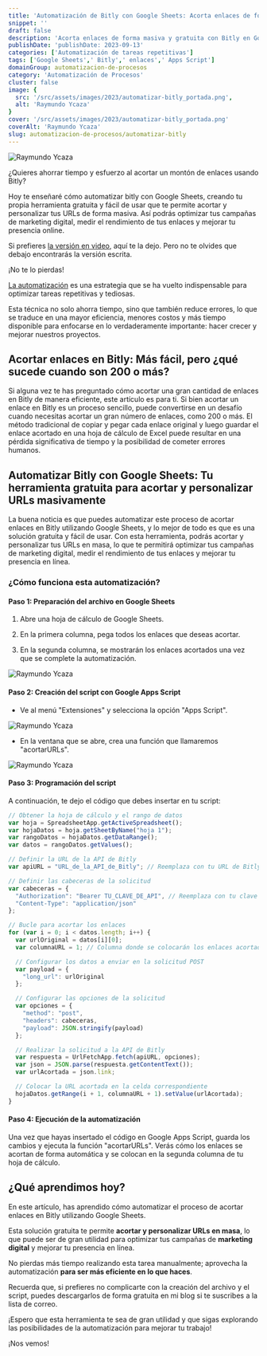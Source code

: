 ```yaml
---
title: 'Automatización de Bitly con Google Sheets: Acorta enlaces de forma masiva y gratuita'
snippet: ''
draft: false 
description: 'Acorta enlaces de forma masiva y gratuita con Bitly en Google Sheets. Aprende cómo automatizar tus enlaces y simplificar tu trabajo.'
publishDate: 'publishDate: 2023-09-13'
categories: ['Automatización de tareas repetitivas']
tags: ['Google Sheets',' Bitly',' enlaces',' Apps Script']
domainGroup: automatizacion-de-procesos
category: 'Automatización de Procesos' 
cluster: false
image: {
  src: '/src/assets/images/2023/automatizar-bitly_portada.png',
  alt: 'Raymundo Ycaza'
}
cover: '/src/assets/images/2023/automatizar-bitly_portada.png'
coverAlt: 'Raymundo Ycaza'
slug: automatizacion-de-procesos/automatizar-bitly
---
```



<Image src={Portada} alt="Raymundo Ycaza"/>

¿Quieres ahorrar tiempo y esfuerzo al acortar un montón de enlaces usando Bitly?

Hoy te enseñaré cómo automatizar bitly con Google Sheets, creando tu propia herramienta gratuita y fácil de usar que te permite acortar y personalizar tus URLs de forma masiva. Así podrás optimizar tus campañas de marketing digital, medir el rendimiento de tus enlaces y mejorar tu presencia online.

Si prefieres [la versión en video](https://www.youtube.com/watch?v=gmB1fDl8V6g), aquí te la dejo. Pero no te olvides que debajo encontrarás la versión escrita.

¡No te lo pierdas!

<YouTube
  class="rounded-2xl"
  id="techno"
  title="Raymundo Ycaza | Acortar enlaces Bitly masivamente"
  videoId="gmB1fDl8V6g"
/>

[La automatización](/automatizacion-de-procesos) es una estrategia que se ha vuelto indispensable para optimizar tareas repetitivas y tediosas.

Esta técnica no solo ahorra tiempo, sino que también reduce errores, lo que se traduce en una mayor eficiencia, menores costos y más tiempo disponible para enfocarse en lo verdaderamente importante: hacer crecer y mejorar nuestros proyectos.

## Acortar enlaces en Bitly: Más fácil, pero ¿qué sucede cuando son 200 o más?

Si alguna vez te has preguntado cómo acortar una gran cantidad de enlaces en Bitly de manera eficiente, este artículo es para ti. Si bien acortar un enlace en Bitly es un proceso sencillo, puede convertirse en un desafío cuando necesitas acortar un gran número de enlaces, como 200 o más. El método tradicional de copiar y pegar cada enlace original y luego guardar el enlace acortado en una hoja de cálculo de Excel puede resultar en una pérdida significativa de tiempo y la posibilidad de cometer errores humanos.

## Automatizar Bitly con Google Sheets: Tu herramienta gratuita para acortar y personalizar URLs masivamente

La buena noticia es que puedes automatizar este proceso de acortar enlaces en Bitly utilizando Google Sheets, y lo mejor de todo es que es una solución gratuita y fácil de usar. Con esta herramienta, podrás acortar y personalizar tus URLs en masa, lo que te permitirá optimizar tus campañas de marketing digital, medir el rendimiento de tus enlaces y mejorar tu presencia en línea.

### ¿Cómo funciona esta automatización?

#### Paso 1: Preparación del archivo en Google Sheets

1. Abre una hoja de cálculo de Google Sheets.

3. En la primera columna, pega todos los enlaces que deseas acortar.

5. En la segunda columna, se mostrarán los enlaces acortados una vez que se complete la automatización.

<Image src={Imagen1} alt="Raymundo Ycaza"/>

#### Paso 2: Creación del script con Google Apps Script

- Ve al menú "Extensiones" y selecciona la opción "Apps Script".

<Image src={Imagen2} alt="Raymundo Ycaza"/>

- En la ventana que se abre, crea una función que llamaremos "acortarURLs".

<Image src={Imagen3} alt="Raymundo Ycaza"/>

#### Paso 3: Programación del script

A continuación, te dejo el código que debes insertar en tu script:

```javascript
// Obtener la hoja de cálculo y el rango de datos
var hoja = SpreadsheetApp.getActiveSpreadsheet();
var hojaDatos = hoja.getSheetByName("hoja 1");
var rangoDatos = hojaDatos.getDataRange();
var datos = rangoDatos.getValues();

// Definir la URL de la API de Bitly
var apiURL = "URL_de_la_API_de_Bitly"; // Reemplaza con tu URL de Bitly

// Definir las cabeceras de la solicitud
var cabeceras = {
  "Authorization": "Bearer TU_CLAVE_DE_API", // Reemplaza con tu clave de API de Bitly
  "Content-Type": "application/json"
};

// Bucle para acortar los enlaces
for (var i = 0; i < datos.length; i++) {
  var urlOriginal = datos[i][0];
  var columnaURL = 1; // Columna donde se colocarán los enlaces acortados

  // Configurar los datos a enviar en la solicitud POST
  var payload = {
    "long_url": urlOriginal
  };

  // Configurar las opciones de la solicitud
  var opciones = {
    "method": "post",
    "headers": cabeceras,
    "payload": JSON.stringify(payload)
  };

  // Realizar la solicitud a la API de Bitly
  var respuesta = UrlFetchApp.fetch(apiURL, opciones);
  var json = JSON.parse(respuesta.getContentText());
  var urlAcortada = json.link;

  // Colocar la URL acortada en la celda correspondiente
  hojaDatos.getRange(i + 1, columnaURL + 1).setValue(urlAcortada);
}
```

#### Paso 4: Ejecución de la automatización

Una vez que hayas insertado el código en Google Apps Script, guarda los cambios y ejecuta la función "acortarURLs". Verás cómo los enlaces se acortan de forma automática y se colocan en la segunda columna de tu hoja de cálculo.

## ¿Qué aprendimos hoy?

En este artículo, has aprendido cómo automatizar el proceso de acortar enlaces en Bitly utilizando Google Sheets.

Esta solución gratuita te permite **acortar y personalizar URLs en masa**, lo que puede ser de gran utilidad para optimizar tus campañas de **marketing digital** y mejorar tu presencia en línea.

No pierdas más tiempo realizando esta tarea manualmente; aprovecha la automatización **para ser más eficiente en lo que haces**.

Recuerda que, si prefieres no complicarte con la creación del archivo y el script, puedes descargarlos de forma gratuita en mi blog si te suscribes a la lista de correo.

¡Espero que esta herramienta te sea de gran utilidad y que sigas explorando las posibilidades de la automatización para mejorar tu trabajo!

¡Nos vemos!


<PostFooter />

